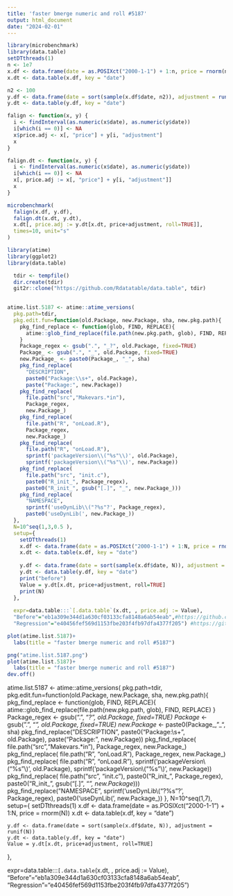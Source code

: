 ```yaml
---
title: 'faster bmerge numeric and roll #5187'
output: html_document
date: "2024-02-01"
---
```


```r
library(microbenchmark)
library(data.table)
setDTthreads(1)
n <- 1e7 
x.df <- data.frame(date = as.POSIXct("2000-1-1") + 1:n, price = rnorm(n))
x.dt <- data.table(x.df, key = "date")

n2 <- 100
y.df <- data.frame(date = sort(sample(x.df$date, n2)), adjustment = runif(n2))
y.dt <- data.table(y.df, key = "date")

falign <- function(x, y) {
  i <- findInterval(as.numeric(x$date), as.numeric(y$date))
  i[which(i == 0)] <- NA
  x$price.adj <- x[, "price"] + y[i, "adjustment"]
  x
}

falign.dt <- function(x, y) {
  i <- findInterval(as.numeric(x$date), as.numeric(y$date))
  i[which(i == 0)] <- NA
  x[, price.adj := x[, "price"] + y[i, "adjustment"]]
  x
}

microbenchmark(
  falign(x.df, y.df),
  falign.dt(x.dt, y.dt),
  x.dt[, price.adj := y.dt[x.dt, price+adjustment, roll=TRUE]],
  times=10, unit="s"
)
```




```r

library(atime)
library(ggplot2)
library(data.table)

```

```r

  tdir <- tempfile()
  dir.create(tdir)
  git2r::clone("https://github.com/Rdatatable/data.table", tdir)
  
```


```r

atime.list.5187 <- atime::atime_versions(
  pkg.path=tdir,
  pkg.edit.fun=function(old.Package, new.Package, sha, new.pkg.path){
    pkg_find_replace <- function(glob, FIND, REPLACE){
      atime::glob_find_replace(file.path(new.pkg.path, glob), FIND, REPLACE)
    }
    Package_regex <- gsub(".", "_?", old.Package, fixed=TRUE)
    Package_ <- gsub(".", "_", old.Package, fixed=TRUE)
    new.Package_ <- paste0(Package_, "_", sha)
    pkg_find_replace(
      "DESCRIPTION", 
      paste0("Package:\\s+", old.Package),
      paste("Package:", new.Package))
    pkg_find_replace(
      file.path("src","Makevars.*in"),
      Package_regex,
      new.Package_)
    pkg_find_replace(
      file.path("R", "onLoad.R"),
      Package_regex,
      new.Package_)
    pkg_find_replace(
      file.path("R", "onLoad.R"),
      sprintf('packageVersion\\("%s"\\)', old.Package),
      sprintf('packageVersion\\("%s"\\)', new.Package))
    pkg_find_replace(
      file.path("src", "init.c"),
      paste0("R_init_", Package_regex),
      paste0("R_init_", gsub("[.]", "_", new.Package_)))
    pkg_find_replace(
      "NAMESPACE",
      sprintf('useDynLib\\("?%s"?', Package_regex),
      paste0('useDynLib(', new.Package_))
  },
  N=10^seq(1,3,0.5 ),
  setup={ 
    setDTthreads(1)
    x.df <- data.frame(date = as.POSIXct("2000-1-1") + 1:N, price = rnorm(N))
    x.dt <- data.table(x.df, key = "date")
    
    y.df <- data.frame(date = sort(sample(x.df$date, N)), adjustment = runif(N))
    y.dt <- data.table(y.df, key = "date")
    print("before")
    Value = y.dt[x.dt, price+adjustment, roll=TRUE]
    print(N)
  },
  
  expr=data.table:::`[.data.table`(x.dt, , price.adj := Value),
  "Before"="eb1a309e344d1a630cf03133cfa8148a6ab54eab",#https://github.com/Rdatatable/data.table/pull/5187/commits/eb1a309e344d1a630cf03133cfa8148a6ab54eab
  "Regression"="e40456fef569d1153fbe203f4fb97dfa4377f205") #https://github.com/Rdatatable/data.table/pull/5187/commits/e40456fef569d1153fbe203f4fb97dfa4377f205
```


```r
plot(atime.list.5187)+
  labs(title = "faster bmerge numeric and roll #5187")

png("atime.list.5187.png")
plot(atime.list.5187)+
  labs(title = "faster bmerge numeric and roll #5187")
dev.off()

```



atime.list.5187 <- atime::atime_versions(
  pkg.path=tdir,
  pkg.edit.fun=function(old.Package, new.Package, sha, new.pkg.path){
    pkg_find_replace <- function(glob, FIND, REPLACE){
      atime::glob_find_replace(file.path(new.pkg.path, glob), FIND, REPLACE)
    }
    Package_regex <- gsub(".", "_?", old.Package, fixed=TRUE)
    Package_ <- gsub(".", "_", old.Package, fixed=TRUE)
    new.Package_ <- paste0(Package_, "_", sha)
    pkg_find_replace(
      "DESCRIPTION", 
      paste0("Package:\\s+", old.Package),
      paste("Package:", new.Package))
    pkg_find_replace(
      file.path("src","Makevars.*in"),
      Package_regex,
      new.Package_)
    pkg_find_replace(
      file.path("R", "onLoad.R"),
      Package_regex,
      new.Package_)
    pkg_find_replace(
      file.path("R", "onLoad.R"),
      sprintf('packageVersion\\("%s"\\)', old.Package),
      sprintf('packageVersion\\("%s"\\)', new.Package))
    pkg_find_replace(
      file.path("src", "init.c"),
      paste0("R_init_", Package_regex),
      paste0("R_init_", gsub("[.]", "_", new.Package_)))
    pkg_find_replace(
      "NAMESPACE",
      sprintf('useDynLib\\("?%s"?', Package_regex),
      paste0('useDynLib(', new.Package_))
  },
  N=10^seq(1,7),
  setup={ 
    setDTthreads(1)
    x.df <- data.frame(date = as.POSIXct("2000-1-1") + 1:N, price = rnorm(N))
    x.dt <- data.table(x.df, key = "date")
    
    y.df <- data.frame(date = sort(sample(x.df$date, N)), adjustment = runif(N))
    y.dt <- data.table(y.df, key = "date")
    Value = y.dt[x.dt, price+adjustment, roll=TRUE]
  },
  
  expr=data.table:::`[.data.table`(x.dt, , price.adj := Value),
  "Before"="eb1a309e344d1a630cf03133cfa8148a6ab54eab",
  "Regression"="e40456fef569d1153fbe203f4fb97dfa4377f205") 

